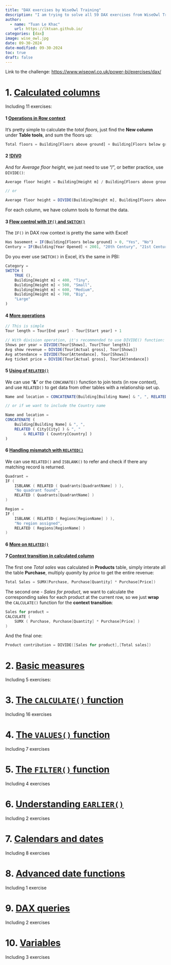 ---
title: "DAX exercises by WiseOwl Training"
description: "I am trying to solve all 59 DAX exercises from WiseOwl Training Platform"
author:
  - name: "Tuan Le Khac"
    url: https://lktuan.github.io/
categories: [dax]
image: wise_owl.jpg
date: 09-30-2024
date-modified: 09-30-2024
toc: true
draft: false
---

Link to the challenge: <https://www.wiseowl.co.uk/power-bi/exercises/dax/>

# 1. [Calculated columns](https://www.wiseowl.co.uk/power-bi/exercises/dax/calculated-columns/)

Including 11 exercises:

#### 1 [Operations in Row context](https://www.wiseowl.co.uk/power-bi/exercises/dax/calculated-columns/5086/)

It's pretty simple to calculate the *total floors*, just find the **New column** under **Table tools**, and sum the floors up:

```js
Total floors = Building[Floors above ground] + Building[Floors below ground]
```

#### 2 [!DIV0](https://www.wiseowl.co.uk/power-bi/exercises/dax/calculated-columns/4409/)

And for *Average floor height*, we just need to use "/", or better practice, use `DIVIDE()`:

```js
Average floor height = Building[Height m] / Building[Floors above ground]

// or

Average floor height = DIVIDE(Building[Height m], Building[Floors above ground])
```

For each column, we have column tools to format the data.

#### 3 [Flow control with `IF()` and `SWITCH()`](https://www.wiseowl.co.uk/power-bi/exercises/dax/calculated-columns/5089/)

The `IF()` in DAX row context is pretty the same with Excel!

```js
Has basement = IF(Building[Floors below ground] > 0, "Yes", "No")
Century = IF(Building[Year Opened] < 2001, "20th Century", "21st Century")
```

Do you ever use `SWITCH()` in Excel, it's the same in PBI:

```js
Category =
SWITCH (
    TRUE (),
    Building[Height m] < 400, "Tiny",
    Building[Height m] < 500, "Small",
    Building[Height m] < 600, "Medium",
    Building[Height m] < 700, "Big",
    "Large"
)
```

#### 4 [More operations](https://www.wiseowl.co.uk/power-bi/exercises/dax/calculated-columns/5088/)

```js
// This is simple
Tour length = Tour[End year] - Tour[Start year] + 1

// With division operation, it's recommended to use DIVIDE() function:
Shows per year = DIVIDE(Tour[Shows], Tour[Tour length])
Avg show revenue = DIVIDE(Tour[Actual gross], Tour[Shows])
Avg attendance = DIVIDE(Tour[Attendance], Tour[Shows])
Avg ticket price = DIVIDE(Tour[Actual gross], Tour[Attendance])
```

#### 5 [Using of `RELATED()`](https://www.wiseowl.co.uk/power-bi/exercises/dax/calculated-columns/5091/)

We can use "**&**" or the `CONCANATE()` function to join texts (in row context), and use `RELATED()` to get data from other tables with a relationship set up.

```js
Name and location = CONCATENATE(Building[Building Name] & ", ", RELATED(City[City]))

// or if we want to include the Country name

Name and location =
CONCATENATE (
    Building[Building Name] & ", ",
    RELATED ( City[City] ) & ", "
        & RELATED ( Country[Country] )
)
```

#### 6 [Handling mismatch with `RELATED()`](https://www.wiseowl.co.uk/power-bi/exercises/dax/calculated-columns/4410/)

We can use `RELATED()` and `ISBLANK()` to refer and check if there any matching record is returned.

```c
Quadrant =
IF (
    ISBLANK ( RELATED ( Quadrants[QuadrantName] ) ),
    "No quadrant found",
    RELATED ( Quadrants[QuadrantName] )
)

Region =
IF (
    ISBLANK ( RELATED ( Regions[RegionName] ) ),
    "No region assigned",
    RELATED ( Regions[RegionName] )
)
```

#### 6 [More on `RELATED()`](https://www.wiseowl.co.uk/power-bi/exercises/dax/calculated-columns/5092/)

#### 7 [Context transition in calculated column](https://www.wiseowl.co.uk/power-bi/exercises/dax/calculated-columns/4417/)

The first one *Total sales* was calculated in **Products** table, simply interate all the table **Purchase**, multiply *quanity* by *price* to get the entire revenue:

```c
Total Sales = SUMX(Purchase, Purchase[Quantity] * Purchase[Price])
```

The second one - *Sales for product*, we want to calculate the corresponding sales for each product at the current row, so we just **wrap** the `CALCULATE()` function for the **context transition**:

```c
Sales for product =
CALCULATE (
    SUMX ( Purchase, Purchase[Quantity] * Purchase[Price] )
)
```

And the final one:

```c
Product contribution = DIVIDE([Sales for product],[Total sales])
```

# 2. [Basic measures](https://www.wiseowl.co.uk/power-bi/exercises/dax/basic-measures/)

Including 5 exercises:

# 3. [The `CALCULATE()` function](https://www.wiseowl.co.uk/power-bi/exercises/dax/filtering/)

Including 16 exercises

# 4. [The `VALUES()` function](https://www.wiseowl.co.uk/power-bi/exercises/dax/values-function/)

Including 7 exercises

# 5. [The `FILTER()` function](https://www.wiseowl.co.uk/power-bi/exercises/dax/filter/)

Including 4 exercises

# 6. [Understanding `EARLIER()`](https://www.wiseowl.co.uk/power-bi/exercises/dax/understanding-earlier/)

Including 2 exercises

# 7. [Calendars and dates](https://www.wiseowl.co.uk/power-bi/exercises/dax/calendars-and-dates/)

Including 8 exercises

# 8. [Advanced date functions](https://www.wiseowl.co.uk/power-bi/exercises/dax/advanced-date-functions/)

Including 1 exercise

# 9. [DAX queries](https://www.wiseowl.co.uk/power-bi/exercises/dax/dax-queries/)

Including 2 exercises

# 10. [Variables](https://www.wiseowl.co.uk/power-bi/exercises/dax/variables/)

Including 3 exercises